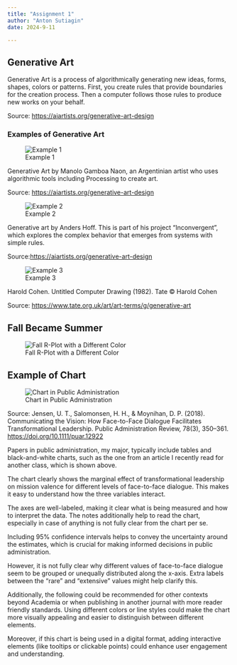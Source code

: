 ---
title: "Assignment 1"
author: "Anton Sutiagin"
date: 2024-9-11

---

## Generative Art

Generative Art is a process of algorithmically generating new ideas, forms, shapes, colors or patterns. First, you create rules that provide boundaries for the creation process. Then a computer  follows those rules to produce new works on your behalf.

Source: [https://aiartists.org/generative-art-design](https://aiartists.org/generative-art-design)

### Examples of Generative Art

![Example 1](images/Generative+Art+by+Manolo+Gamboa+Naon.jpeg)



Generative Art by Manolo Gamboa Naon, an Argentinian artist who uses algorithmic tools including Processing to create art.

Source: [https://aiartists.org/generative-art-design](https://aiartists.org/generative-art-design)

![Example 2](images/Computer+Generated+Art+by+Anders+Hoff.jpg)

Generative art by Anders Hoff. This is part of his project “Inconvergent”, which explores the complex behavior that emerges from systems with simple rules.

Source:[https://aiartists.org/generative-art-design](https://aiartists.org/generative-art-design)

![Example 3](images/Generative Art_Tate.jpg)

Harold Cohen. Untitled Computer Drawing (1982). Tate
© Harold Cohen

Source: [https://www.tate.org.uk/art/art-terms/g/generative-art](https://www.tate.org.uk/art/art-terms/g/generative-art)

## Fall Became Summer

![Fall R-Plot with a Different Color](images/Summer Plot_Titled.png)

## Example of Chart

![Chart in Public Administration](images/Chart for Writing a Critique.png)

Source: Jensen, U. T., Salomonsen, H. H., & Moynihan, D. P. (2018). Communicating the Vision: How Face-to-Face Dialogue Facilitates Transformational Leadership. Public Administration Review, 78(3), 350–361. [https://doi.org/10.1111/puar.12922](https://doi.org/10.1111/puar.12922)


Papers in public administration, my major, typically include tables and black-and-white charts, such as the one from an article I recently read for another class, which is shown above.

The chart clearly shows the marginal effect of transformational leadership on mission valence for different levels of face-to-face dialogue. This makes it easy to understand how the three variables interact.

The axes are well-labeled, making it clear what is being measured and how to interpret the data. The notes additionally help to read the chart, especially in case of anything is not fully clear from the chart per se.

Including 95% confidence intervals helps to convey the uncertainty around the estimates, which is crucial for making informed decisions in public administration.

However, it is not fully clear why different values of face-to-face dialogue seem to be grouped or unequally distributed along the x-axis. Extra labels between the "rare" and "extensive" values might help clarify this.

Additionally, the following could be recommended for other contexts beyond Academia or when publishing in another journal with more reader friendly standards. Using different colors or line styles could make the chart more visually appealing and easier to distinguish between different elements.

Moreover, if this chart is being used in a digital format, adding interactive elements (like tooltips or clickable points) could enhance user engagement and understanding.
